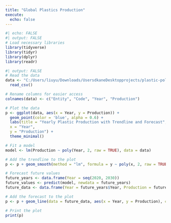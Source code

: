 ```yaml
---
title: "Global Plastics Production"
execute: 
  echo: false
---
```


```r
#| echo: FALSE
#| output: FALSE
# Load necessary libraries
library(tidyverse)
library(tidyr)
library(dplyr)
library(readr)
```

```r
#| output: FALSE
# Read the data
data <- "C:/Users/liuyu/Downloads/UsersdkaneDesktopprojects/plastic-pollution/1- global-plastics-production.csv" |>
  read_csv()

# Rename columns for easier access
colnames(data) <- c("Entity", "Code", "Year", "Production")
```

```r
# Plot the data
p <- ggplot(data, aes(x = Year, y = Production)) +
  geom_point(color = 'blue', alpha = 0.6) +
  labs(title = "Yearly Plastic Production with Trendline and Forecast",
  x = "Year",
  y = "Production") +
  theme_minimal()

# Fit a model
model <- lm(Production ~ poly(Year, 2, raw = TRUE), data = data)

# Add the trendline to the plot
p <- p + geom_smooth(method = "lm", formula = y ~ poly(x, 2, raw = TRUE), se = FALSE, color = "red")

# Forecast future values
future_years <- data.frame(Year = seq(2020, 2030))
future_values <- predict(model, newdata = future_years)
future_data <- data.frame(Year = future_years$Year, Production = future_values)

# Add the forecast to the plot
p <- p + geom_line(data = future_data, aes(x = Year, y = Production), color = "red", linetype = "dashed")
```

```r
# Print the plot
print(p)
```
